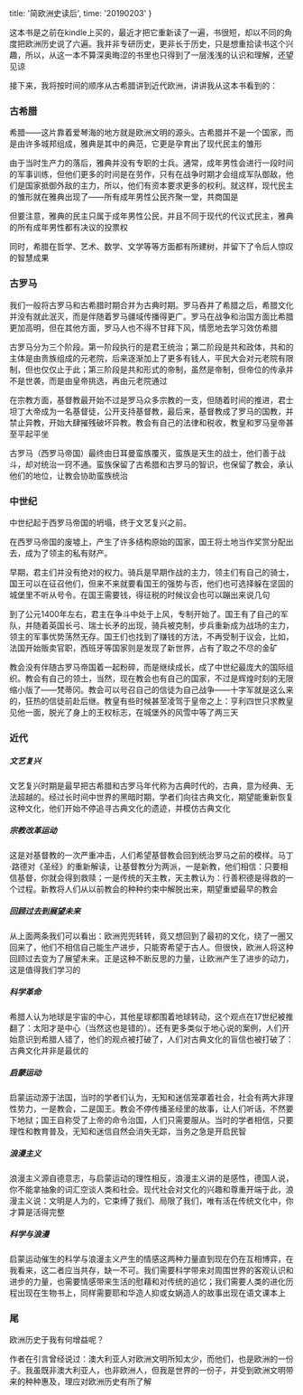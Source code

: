   title: '简欧洲史读后',
  time: '20190203'
}

这本书是之前在kindle上买的，最近才把它重新读了一遍，书很短，却以不同的角度把欧洲历史说了六遍。我并非专研历史，更非长于历史，只是想重拾读书这个兴趣，所以，从这一本不算深奥晦涩的书里也只得到了一层浅浅的认识和理解，还望见谅

接下来，我将按时间的顺序从古希腊讲到近代欧洲，讲讲我从这本书看到的：

### 古希腊

希腊——这片靠着爱琴海的地方就是欧洲文明的源头。古希腊并不是一个国家，而是由许多城邦组成，雅典是其中的典范，它更是孕育出了现代民主的雏形

由于当时生产力的落后，雅典并没有专职的士兵。通常，成年男性会进行一段时间的军事训练，但他们更多的时间是在劳作，只有在战争时期才会组成军队御敌，他们是国家抵御外敌的主力，所以，他们有资本要求更多的权利。就这样，现代民主的雏形就在雅典出现了——所有成年男性公民齐聚一堂，共商国是

但要注意，雅典的民主只属于成年男性公民，并且不同于现代的代议式民主，雅典的所有成年男性都有决议的投票权

同时，希腊在哲学、艺术、数学、文学等等方面都有所建树，并留下了令后人惊叹的智慧成果

### 古罗马

我们一般将古罗马和古希腊时期合并为古典时期。罗马吞并了希腊之后，希腊文化并没有就此泯灭，而是伴随着罗马疆域传播得更广。罗马在战争和治国方面比希腊更加高明，但在其他方面，罗马人也不得不甘拜下风，情愿地去学习效仿希腊

古罗马分为三个阶段。第一阶段执行的是君王统治；第二阶段是共和政体，共和的主体是由贵族组成的元老院，后来逐渐加上了更多有钱人，平民大会对元老院有限制，但也仅仅止于此；第三阶段是共和形式的帝制，虽然是帝制，但帝位的传承并不是世袭，而是由皇帝挑选，再由元老院通过

在宗教方面，基督教最开始不过是罗马众多宗教的一支，但随着时间的推进，君士坦丁大帝成为一名基督徒，公开支持基督教，最后来，基督教成了罗马的国教，并禁止异教，开始大肆摧残破坏异教。教会有自己的法律和税收，教皇和罗马皇帝甚至平起平坐

古罗马（西罗马帝国）最终由日耳曼蛮族覆灭，蛮族是天生的战士，他们善于战斗，却对统治一窍不通。蛮族保留了古希腊和古罗马的智识，也保留了教会，承认他们的地位，让教会协助蛮族统治

### 中世纪

中世纪起于西罗马帝国的坍塌，终于文艺复兴之前。

在西罗马帝国的废墟上，产生了许多结构原始的国家，国王将土地当作奖赏分配出去，成为了领主的私有财产。

早期，君主们并没有绝对的权力。骑兵是早期作战的主力，领主们有自己的骑士，国王可以在征召他们，但来不来就要看国王的强势与否，他们也可选择躲在坚固的城堡里不听从号令。在国王需要钱，得征税的时候议会也可以蹦出来说几句

到了公元1400年左右，君主在争斗中处于上风，专制开始了。国王有了自己的军队，并随着英国长弓、瑞士长矛的出现，骑兵被克制，步兵重新成为战场的主力，领主的军事优势荡然无存。国王们也找到了赚钱的方法，不再受制于议会，比如，法国开始贩卖官职，西班牙等国家则是发现了新世界，占有了取之不尽的金矿

教会没有伴随古罗马帝国着一起粉碎，而是继续成长，成了中世纪最庞大的国际组织。教会有自己的领土，当然，现在教会也有自己的国家，不过是辉煌时刻的无限缩小版了——梵蒂冈。教会可以号召自己的信徒为自己战争——十字军就是这么来的，狂热的信徒前赴后继。教皇有些时候甚至凌驾于皇帝之上：亨利四世只求教皇见他一面，脱光了身上的王权标志，在城堡外的风雪中等了两三天

### 近代

##### 文艺复兴

文艺复兴时期是最早把古希腊和古罗马年代称为古典时代的，古典，意为经典、无法超越的。经过长时间中世界的黑暗时期，学者们向往古典文化，期望能重新恢复这种文化，他们开始不停追寻古典文化的遗迹，并模仿古典文化

##### 宗教改革运动

这是对基督教的一次严重冲击，人们希望基督教会回到统治罗马之前的模样。马丁·路德对《圣经》的重新解读，让基督教分为两派，一是新教，他们相信：只要相信基督，你就会得到救赎；一是传统的天主教，天主教认为：行善积德是得救的一个过程。新教将人们从以前教会的种种约束中解脱出来，期望重塑最早的教会

##### 回顾过去到展望未来

从上面两条我们可以看出：欧洲兜兜转转，竟又想回到了最初的文化，绕了一圈又回来了，他们不相信自己能生产进步，只能寄希望于古人。但很快，欧洲人将这种回顾过去变为了展望未来。正是这种不断反思的力量，让欧洲产生了进步的动力，这是值得我们学习的

##### 科学革命

希腊人认为地球是宇宙的中心，其他星球都围着地球转动，这个观点在17世纪被推翻了：太阳才是中心（当然这也是错的）。还有更多类似于地心说的案例，人们开始意识到希腊人错了，他们的观点被打破了，人们对古典文化的盲信也被打破了：古典文化并非是最优的

##### 启蒙运动

启蒙运动源于法国，当时的学者们认为，无知和迷信笼罩着社会，社会有两大非理性势力，一是教会，二是国王。教会不停传播圣经里的故事，让人们听话，不然要下地狱；国王自称受了上帝的命令治国，人们只需要服从。当时的学者相信，只要理性和教育普及，无知和迷信自然会消失无踪，当务之急是开启民智

##### 浪漫主义

浪漫主义源自德意志，与启蒙运动的理性相反，浪漫主义讲的是感性，德国人说，你不能拿抽象的词汇空谈人类和社会。现代社会对文化的兴趣和尊重开端于此，浪漫主义说：文明是人为的，它束缚了我们、局限了我们，唯有活在传统文化中，你才算是活得完整

##### 科学与浪漫

启蒙运动催生的科学与浪漫主义产生的情感这两种力量直到现在仍在互相博弈，在我看来，这二者应当共存，缺一不可。我们需要科学带来对周围世界的客观认识和进步的力量，也需要情感带来生活的慰藉和对传统的追忆；我们需要人类的进化历程出现在生物书上，同样需要耶和华造人抑或女娲造人的故事出现在语文课本上

### 尾

欧洲历史于我有何增益呢？

作者在引言曾经说过：澳大利亚人对欧洲文明所知太少，而他们，也是欧洲的一份子。我虽既非澳大利亚人，也非欧洲人，但我是世界的一份子，并受到欧洲文明带来的种种惠及，理应对欧洲历史有所了解
